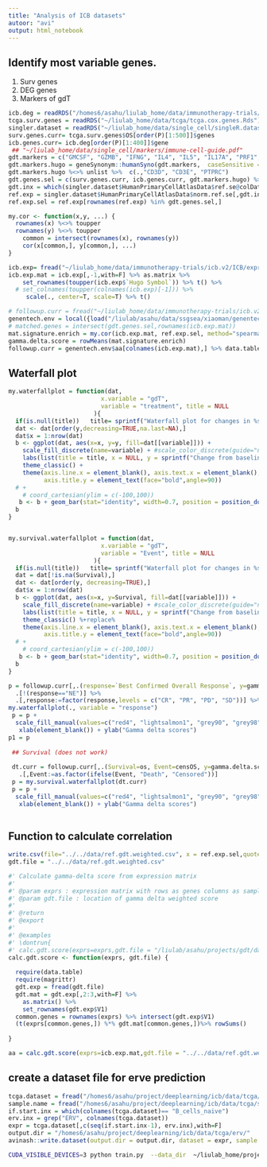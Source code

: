 ```yaml
---
title: "Analysis of ICB datasets"
autoor: "avi"
output: html_notebook
---
```



## Identify most variable genes.
1. Surv genes
2. DEG genes
3. Markers of gdT

```r
icb.deg = readRDS("/homes6/asahu/liulab_home/data/immunotherapy-trials/all.bulk.rnaseq.deg.Rds")
tcga.surv.genes = readRDS("~/liulab_home/data/tcga/tcga.cox.genes.Rds")
singler.dataset = readRDS("~/liulab_home/data/single_cell/singleR.dataset.RDS")
surv.genes.curr= tcga.surv.genes$OS[order(P)[1:500]]$genes
icb.genes.curr= icb.deg[order(P)[1:400]]$gene
 ## "~/liulab_home/data/single_cell/markers/immune-cell-guide.pdf"
gdt.markers = c("GMCSF", "GZMB", "IFNG", "IL4", "IL5", "IL17A", "PRF1", "TNFA", "CD3", "CD5", "CD16", "CD27", "CD28", "CD45RA", "CD56", "CD57", "CD62L", "CD69", "CD70", "CD107a", "CD314", "NKG2D", "TCRgd")
gdt.markers.hugo = geneSynonym::humanSyno(gdt.markers,  caseSensitive = F) 
gdt.markers.hugo %<>% unlist %>%  c(.,"CD3D", "CD3E", "PTPRC") 
gdt.genes.sel = c(surv.genes.curr, icb.genes.curr, gdt.markers.hugo) %>% unique
gdt.inx = which(singler.dataset$HumanPrimaryCellAtlasData$ref.se@colData$label.fine == "T_cell:gamma-delta")
ref.exp = singler.dataset$HumanPrimaryCellAtlasData$norm.ref.se[,gdt.inx]
ref.exp.sel = ref.exp[rownames(ref.exp) %in% gdt.genes.sel,] 
```
```r
my.cor <- function(x,y, ...) {
  rownames(x) %<>% toupper
  rownames(y) %<>% toupper
    common = intersect(rownames(x), rownames(y))
    cor(x[common,], y[common,], ...)
}

icb.exp= fread("~/liulab_home/data/immunotherapy-trials/icb.v2/ICB/expression/Mariathasan2018_PDL1_Bladder_RNASeq_mUC")
icb.exp.mat = icb.exp[,-1,with=F] %>% as.matrix %>%
    set_rownames(toupper(icb.exp$`Hugo Symbol`)) %>% t() %>%
  # set_colnames(toupper(colnames(icb.exp)[-1])) %>% 
     scale(., center=T, scale=T) %>% t()

# followup.curr = fread("~/liulab_home/data/immunotherapy-trials/icb.v2/ICB/follow_up//Mariathasan2018_PDL1_Bladder_RNASeq_mUC")
genentech.env = local({load("/liulab/asahu/data/ssgsea/xiaoman/genentech.phenotype.RData");environment()})
# matched.genes = intersect(gdt.genes.sel,rownames(icb.exp.mat))
mat.signature.enrich = my.cor(icb.exp.mat, ref.exp.sel, method="spearman")
gamma.delta.score = rowMeans(mat.signature.enrich)
followup.curr = genentech.env$aa[colnames(icb.exp.mat),] %>% data.table
```

## Waterfall plot
```r
my.waterfallplot = function(dat, 
                          x.variable = "gdT",
                          variable = "treatment", title = NULL 
                        ){
  if(is.null(title))   title= sprintf("Waterfall plot for changes in %s scores", x.variable )
  dat <- dat[order(y,decreasing=TRUE,na.last=NA),]
  dat$x = 1:nrow(dat)
  b <- ggplot(dat, aes(x=x, y=y, fill=dat[[variable]])) +
    scale_fill_discrete(name=variable) + #scale_color_discrete(guide="none") +
    labs(list(title = title, x = NULL, y = sprintf("Change from baseline in %s score", x.variable))) +
    theme_classic() + 
    theme(axis.line.x = element_blank(), axis.text.x = element_blank(), axis.ticks.x = element_blank(),
          axis.title.y = element_text(face="bold",angle=90)) 
  # +
    # coord_cartesian(ylim = c(-100,100))
   b <- b + geom_bar(stat="identity", width=0.7, position = position_dodge(width=0.4))
  b
}


my.survival.waterfallplot = function(dat, 
                          x.variable = "gdT",
                          variable = "Event", title = NULL 
                        ){
  if(is.null(title))   title= sprintf("Waterfall plot for changes in %s scores", x.variable )
  dat = dat[!is.na(Survival),]
  dat <- dat[order(y, decreasing=TRUE),]
  dat$x = 1:nrow(dat)
  b <- ggplot(dat, aes(x=x, y=Survival, fill=dat[[variable]])) +
    scale_fill_discrete(name=variable) + #scale_color_discrete(guide="none") +
    labs(list(title = title, x = NULL, y = sprintf("Change from baseline in %s score", x.variable))) +
    theme_classic() %+replace%
    theme(axis.line.x = element_blank(), axis.text.x = element_blank(), axis.ticks.x = element_blank(),
          axis.title.y = element_text(face="bold",angle=90)) 
  # +
    # coord_cartesian(ylim = c(-100,100))
   b <- b + geom_bar(stat="identity", width=0.7, position = position_dodge(width=0.4))
  b
}
```


```r
p = followup.curr[,.(response=`Best Confirmed Overall Response`, y=gamma.delta.score)] %>%
  .[!(response=="NE")] %>% 
  .[,response:=factor(response,levels = c("CR", "PR", "PD", "SD"))] %>% 
my.waterfallplot(., variable = "response")
 p = p +
  scale_fill_manual(values=c("red4", "lightsalmon1", "grey90", "grey98"), name = "response") + 
   xlab(element_blank()) + ylab("Gamma delta scores") 
p1 = p
 
 ## Survival (does not work)
 
 dt.curr = followup.curr[,.(Survival=os, Event=censOS, y=gamma.delta.score)] %>%
   .[,Event:=as.factor(ifelse(Event, "Death", "Censored"))]
 p = my.survival.waterfallplot(dt.curr)
 p = p +
  scale_fill_manual(values=c("red4", "lightsalmon1", "grey90", "grey98"), name = "response") + 
   xlab(element_blank()) + ylab("Gamma delta scores") 
 
```
## Function to calculate correlation 

```r
write.csv(file="../../data/ref.gdt.weighted.csv", x = ref.exp.sel,quote = F,row.names = T)
gdt.file = "../../data/ref.gdt.weighted.csv"

#' Calculate gamma-delta score from expression matrix
#'
#' @param exprs : expression matrix with rows as genes columns as samples, and rownames are hugo gene symbol
#' @param gdt.file : location of gamma delta weighted score
#'
#' @return
#' @export
#'
#' @examples
#' \dontrun{
#' calc.gdt.score(exprs=exprs,gdt.file = "/liulab/asahu/projects/gdt/data/ref.gdt.weighted.csv")}
calc.gdt.score <- function(exprs, gdt.file) {
  
  require(data.table)
  require(magrittr)
  gdt.exp = fread(gdt.file)
  gdt.mat = gdt.exp[,2:3,with=F] %>% 
    as.matrix() %>% 
    set_rownames(gdt.exp$V1)
  common.genes = rownames(exprs) %>% intersect(gdt.exp$V1)
  (t(exprs[common.genes,]) %*% gdt.mat[common.genes,])%>% rowSums()
  
}

aa = calc.gdt.score(exprs=icb.exp.mat,gdt.file = "../../data/ref.gdt.weighted.csv")
```

##  create a dataset file for erve prediction 
```r
tcga.dataset = fread("/homes6/asahu/project/deeplearning/icb/data/tcga/scrna.v4.genes/dataset.txt")
sample.name = fread("/homes6/asahu/project/deeplearning/icb/data/tcga/scrna.v4.allgenes.nopcs/samples_name.txt")
if.start.inx = which(colnames(tcga.dataset)== "B_cells_naive")
erv.inx = grep("ERV", colnames(tcga.dataset))
expr = tcga.dataset[,c(seq(if.start.inx-1), erv.inx),with=F]
output.dir = "/homes6/asahu/project/deeplearning/icb/data/tcga/erv/"
avinash::write.dataset(output.dir = output.dir, dataset = expr, sample.name = sample.name$x)
```
```bash
CUDA_VISIBLE_DEVICES=3 python train.py  --data_dir  ~/liulab_home/projects/erv/results/erv1/datasets_tsne_list.txt --model_dir ~/liulab_home/projects/erv/results/erv1 

```

